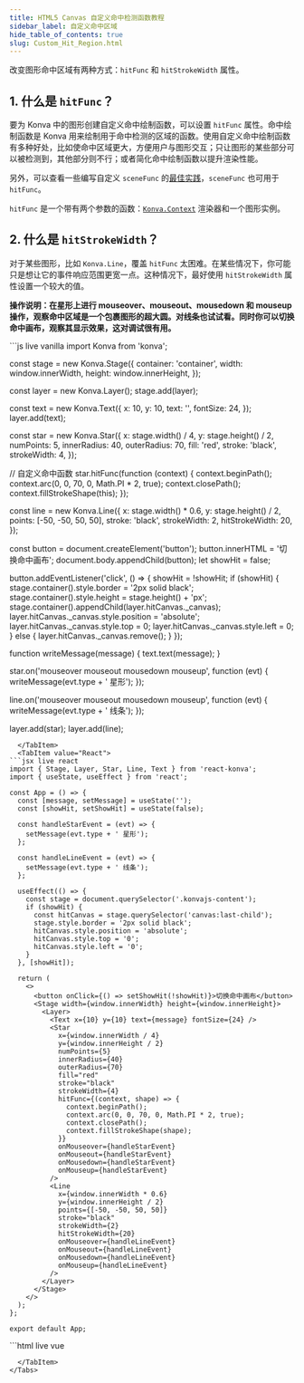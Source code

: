 ```yaml
---
title: HTML5 Canvas 自定义命中检测函数教程
sidebar_label: 自定义命中区域
hide_table_of_contents: true
slug: Custom_Hit_Region.html
---
```


改变图形命中区域有两种方式：`hitFunc` 和 `hitStrokeWidth` 属性。

## 1. 什么是 `hitFunc`？

要为 Konva 中的图形创建自定义命中绘制函数，可以设置 `hitFunc` 属性。命中绘制函数是 Konva 用来绘制用于命中检测的区域的函数。使用自定义命中绘制函数有多种好处，比如使命中区域更大，方便用户与图形交互；只让图形的某些部分可以被检测到，其他部分则不行；或者简化命中绘制函数以提升渲染性能。

另外，可以查看一些编写自定义 `sceneFunc` 的[最佳实践](/docs/shapes/Custom.html)，`sceneFunc` 也可用于 `hitFunc`。

`hitFunc` 是一个带有两个参数的函数：[`Konva.Context`](/api/Konva.Context.html) 渲染器和一个图形实例。

## 2. 什么是 `hitStrokeWidth`？

对于某些图形，比如 `Konva.Line`，覆盖 `hitFunc` 太困难。在某些情况下，你可能只是想让它的事件响应范围更宽一点。这种情况下，最好使用 `hitStrokeWidth` 属性设置一个较大的值。

**操作说明：在星形上进行 mouseover、mouseout、mousedown 和 mouseup 操作，观察命中区域是一个包裹图形的超大圆。对线条也试试看。同时你可以切换命中画布，观察其显示效果，这对调试很有用。**


<Tabs>
  <TabItem value="Vanilla" default>
```js live vanilla
import Konva from 'konva';

const stage = new Konva.Stage({
  container: 'container',
  width: window.innerWidth,
  height: window.innerHeight,
});

const layer = new Konva.Layer();
stage.add(layer);

const text = new Konva.Text({
  x: 10,
  y: 10,
  text: '',
  fontSize: 24,
});
layer.add(text);

const star = new Konva.Star({
  x: stage.width() / 4,
  y: stage.height() / 2,
  numPoints: 5,
  innerRadius: 40,
  outerRadius: 70,
  fill: 'red',
  stroke: 'black',
  strokeWidth: 4,
});

// 自定义命中函数
star.hitFunc(function (context) {
  context.beginPath();
  context.arc(0, 0, 70, 0, Math.PI * 2, true);
  context.closePath();
  context.fillStrokeShape(this);
});

const line = new Konva.Line({
  x: stage.width() * 0.6,
  y: stage.height() / 2,
  points: [-50, -50, 50, 50],
  stroke: 'black',
  strokeWidth: 2,
  hitStrokeWidth: 20,
});

const button = document.createElement('button');
button.innerHTML = '切换命中画布';
document.body.appendChild(button);
let showHit = false;

button.addEventListener('click', () => {
  showHit = !showHit;
  if (showHit) {
    stage.container().style.border = '2px solid black';
    stage.container().style.height = stage.height() + 'px';
    stage.container().appendChild(layer.hitCanvas._canvas);
    layer.hitCanvas._canvas.style.position = 'absolute';
    layer.hitCanvas._canvas.style.top = 0;
    layer.hitCanvas._canvas.style.left = 0;
  } else {
    layer.hitCanvas._canvas.remove();
  }
});

function writeMessage(message) {
  text.text(message);
}

star.on('mouseover mouseout mousedown mouseup', function (evt) {
  writeMessage(evt.type + ' 星形');
});

line.on('mouseover mouseout mousedown mouseup', function (evt) {
  writeMessage(evt.type + ' 线条');
});

layer.add(star);
layer.add(line);
```
  </TabItem>
  <TabItem value="React">
```jsx live react
import { Stage, Layer, Star, Line, Text } from 'react-konva';
import { useState, useEffect } from 'react';

const App = () => {
  const [message, setMessage] = useState('');
  const [showHit, setShowHit] = useState(false);

  const handleStarEvent = (evt) => {
    setMessage(evt.type + ' 星形');
  };

  const handleLineEvent = (evt) => {
    setMessage(evt.type + ' 线条');
  };

  useEffect(() => {
    const stage = document.querySelector('.konvajs-content');
    if (showHit) {
      const hitCanvas = stage.querySelector('canvas:last-child');
      stage.style.border = '2px solid black';
      hitCanvas.style.position = 'absolute';
      hitCanvas.style.top = '0';
      hitCanvas.style.left = '0';
    }
  }, [showHit]);

  return (
    <>
      <button onClick={() => setShowHit(!showHit)}>切换命中画布</button>
      <Stage width={window.innerWidth} height={window.innerHeight}>
        <Layer>
          <Text x={10} y={10} text={message} fontSize={24} />
          <Star
            x={window.innerWidth / 4}
            y={window.innerHeight / 2}
            numPoints={5}
            innerRadius={40}
            outerRadius={70}
            fill="red"
            stroke="black"
            strokeWidth={4}
            hitFunc={(context, shape) => {
              context.beginPath();
              context.arc(0, 0, 70, 0, Math.PI * 2, true);
              context.closePath();
              context.fillStrokeShape(shape);
            }}
            onMouseover={handleStarEvent}
            onMouseout={handleStarEvent}
            onMousedown={handleStarEvent}
            onMouseup={handleStarEvent}
          />
          <Line
            x={window.innerWidth * 0.6}
            y={window.innerHeight / 2}
            points={[-50, -50, 50, 50]}
            stroke="black"
            strokeWidth={2}
            hitStrokeWidth={20}
            onMouseover={handleLineEvent}
            onMouseout={handleLineEvent}
            onMousedown={handleLineEvent}
            onMouseup={handleLineEvent}
          />
        </Layer>
      </Stage>
    </>
  );
};

export default App;
```
  </TabItem>
  <TabItem value="Vue">
```html live vue
<template>
  <div>
    <button @click="toggleHit">切换命中画布</button>
    <v-stage :config="stageSize" ref="stageRef">
      <v-layer ref="layerRef">
        <v-text :config="textConfig" />
        <v-star
          :config="starConfig"
          @mouseover="handleStarEvent"
          @mouseout="handleStarEvent"
          @mousedown="handleStarEvent"
          @mouseup="handleStarEvent"
        />
        <v-line
          :config="lineConfig"
          @mouseover="handleLineEvent"
          @mouseout="handleLineEvent"
          @mousedown="handleLineEvent"
          @mouseup="handleLineEvent"
        />
      </v-layer>
    </v-stage>
  </div>
</template>

<script setup>
import { ref, computed } from 'vue';

const message = ref('');
const showHit = ref(false);
const stageRef = ref(null);
const layerRef = ref(null);

const stageSize = {
  width: window.innerWidth,
  height: window.innerHeight
};

const textConfig = computed(() => ({
  x: 10,
  y: 10,
  text: message.value,
  fontSize: 24
}));

const starConfig = {
  x: window.innerWidth / 4,
  y: window.innerHeight / 2,
  numPoints: 5,
  innerRadius: 40,
  outerRadius: 70,
  fill: 'red',
  stroke: 'black',
  strokeWidth: 4,
  hitFunc: function(context, shape) {
    context.beginPath();
    context.arc(0, 0, 70, 0, Math.PI * 2, true);
    context.closePath();
    context.fillStrokeShape(shape);
  }
};

const lineConfig = {
  x: window.innerWidth * 0.6,
  y: window.innerHeight / 2,
  points: [-50, -50, 50, 50],
  stroke: 'black',
  strokeWidth: 2,
  hitStrokeWidth: 20
};

const handleStarEvent = (e) => {
  message.value = e.type + ' 星形';
};

const handleLineEvent = (e) => {
  message.value = e.type + ' 线条';
};

const toggleHit = () => {
  showHit.value = !showHit.value;
  const stage = stageRef.value.getNode().container();
  if (showHit.value) {
    const hitCanvas = layerRef.value.getNode().hitCanvas._canvas;
    stage.style.border = '2px solid black';
    stage.appendChild(hitCanvas);
    hitCanvas.style.position = 'absolute';
    hitCanvas.style.top = '0';
    hitCanvas.style.left = '0';
  } else {
    const hitCanvas = layerRef.value.getNode().hitCanvas._canvas;
    hitCanvas.remove();
  }
};
</script>
```
  </TabItem>
</Tabs>